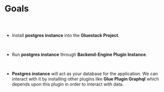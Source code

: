 
<Meta title="Postgres Plugin Docs/Goals" />

# Goals

##

<br/>

* Install **postgres instance** into the **Gluestack Project**.

<br/>

* Run **postgres instance** through **Backend-Engine Plugin Instance**.

<br/>

* **Postgres instance** will act as your database for the application.
  We can interact with it by installing other plugins like **Glue Plugin
  Graphql** which depends upon this plugin in order to interact with
  data.

<br/>



